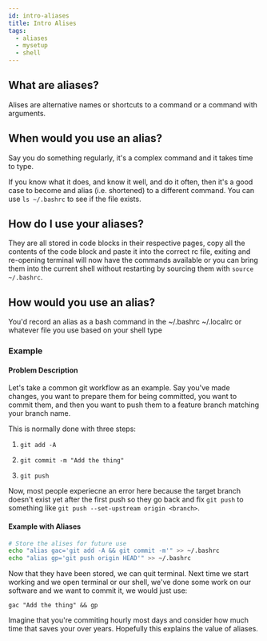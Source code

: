 ```yaml
---
id: intro-aliases
title: Intro Alises
tags:
  - aliases
  - mysetup
  - shell
---
```


## What are aliases?

Alises are alternative names or shortcuts to a command or a command with arguments.

## When would you use an alias?

Say you do something regularly, it's a complex command and it takes time to type.

If you know what it does, and know it well, and do it often, then it's a good case to become and alias (i.e. shortened) to a different command. You can use `ls ~/.bashrc` to see if the file exists.

## How do I use your aliases?

They are all stored in code blocks in their respective pages, copy all the contents of the code block and paste it into the correct rc file, 
exiting and re-opening terminal will now have the commands available or you can bring them into the current shell without restarting by sourcing them with `source ~/.bashrc`.

## How would you use an alias?

You'd record an alias as a bash command in the ~/.bashrc ~/.localrc or whatever file you use based on your shell type

### Example

#### Problem Description

Let's take a common git workflow as an example.
Say you've made changes, you want to prepare them for being committed, you want to commit them, and then you want to push them to a feature branch matching your branch name.

This is normally done with three steps:

1. `git add -A`

2. `git commit -m "Add the thing"`

3. `git push`

Now, most people experiecne an error here because the target branch doesn't exist yet after the first push so they go back and fix `git push` to something like `git push --set-upstream origin <branch>`.

#### Example with Aliases

```bash
# Store the alises for future use
echo "alias gac='git add -A && git commit -m'" >> ~/.bashrc
echo "alias gp='git push origin HEAD'" >> ~/.bashrc
```

Now that they have been stored, we can quit terminal. Next time we start working and we open terminal or our shell, 
we've done some work on our software and we want to commit it, we would just use:

`gac "Add the thing" && gp`

Imagine that you're commiting hourly most days and consider how much time that saves your over years. Hopefully this explains the value of aliases.
